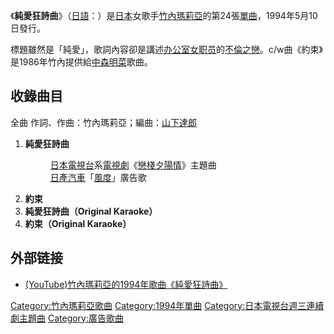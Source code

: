 {{Infobox Single |
| Name                  = 純愛狂詩曲<br />{{lang|ja|純愛ラプソディ}}
| Artist                = [[竹內瑪莉亞|竹內瑪莉亞]]
| Released              = 1994年5月10日
| Recorded              = 
| Genre                 = [[J-POP|J-POP]]
| Length                = 
| Label                 = [[Warner_Music_Japan|Warner Music Japan]]
| Producer              = [[山下達郎|山下達郎]]
| Reviews               = 
| Chart position        = *週間最高排行第5位（[[Oricon|Oricon]]）
| Certification         = 
| Last single            = [[明日的我|明日的我]]<br />（1994年）
| This single            = '''純愛狂詩曲'''<br />（1994年）
| Next single            = [[今夜Hearty_Party|今夜Hearty Party]]<br />（1995年）
}}
《'''純愛狂詩曲'''》（[[日語|日語]]：{{lang|ja|'''純愛ラプソディ'''}}）是[[日本|日本]]女歌手[[竹內瑪莉亞|竹內瑪莉亞]]的第24張[[單曲|單曲]]，1994年5月10日發行。

標題雖然是「純愛」，歌詞內容卻是講述[[办公室女职员|办公室女职员]]的[[外遇|不倫之戀]]。c/w曲《約束》是1986年竹內提供給[[中森明菜|中森明菜]]歌曲。

== 收錄曲目 ==
全曲 作詞、作曲：竹內瑪莉亞；編曲：[[山下達郎|山下達郎]]
#'''純愛狂詩曲'''
#: [[日本電視台|日本電視台]]系[[日本電視劇|電視劇]]《[[戀棧夕陽情|戀棧夕陽情]]》主題曲
#: [[日產汽車|日產汽車]]「[[日產風度|風度]]」廣告歌
#'''約束'''
#'''純愛狂詩曲（Original Karaoke）'''
#'''約束（Original Karaoke）'''


==外部链接==
*[http://www.youtube.com/watch?v=eLmXdr4WjjM&feature=related (YouTube)竹內瑪莉亞的1994年歌曲《純愛狂詩曲》]

{{DEFAULTSORT:Junai Rhapsody}}
[[Category:竹內瑪莉亞歌曲|Category:竹內瑪莉亞歌曲]]
[[Category:1994年單曲|Category:1994年單曲]]
[[Category:日本電視台週三連續劇主題曲|Category:日本電視台週三連續劇主題曲]]
[[Category:廣告歌曲|Category:廣告歌曲]]